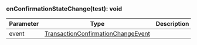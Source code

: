 

### onConfirmationStateChange(test): void



| Parameter       | Type |  Description |
| --------------- | -------- | -------- |
| event | [TransactionConfirmationChangeEvent](#transactionconfirmationchangeevent) |   |
